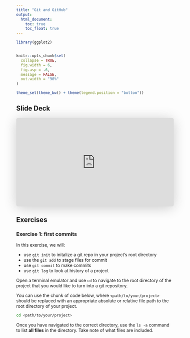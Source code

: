 ```yaml
---
title: "Git and GitHub"
output:
  html_document: 
    toc: true
    toc_float: true
---   
```


```r
library(ggplot2)


knitr::opts_chunk$set(
  collapse = TRUE,
  fig.width = 6,
  fig.asp = .6,
  message = FALSE,
  out.width = "90%"
)

theme_set(theme_bw() + theme(legend.position = "bottom"))
```




## Slide Deck

<iframe class="speakerdeck-iframe" frameborder="0" src="https://speakerdeck.com/player/3710e7390c4842afb3f85c22e729ecde" title="MI_fda" allowfullscreen="true" style="border: 0px; background: padding-box padding-box rgba(0, 0, 0, 0.1); margin: 0px; padding: 0px; border-radius: 6px; box-shadow: rgba(0, 0, 0, 0.2) 0px 5px 40px; width: 100%; height: auto; aspect-ratio: 560 / 314;" data-ratio="1.78343949044586"></iframe>

## Exercises

### Exercise 1: first commits

In this exercise, we will:

* use `git init` to initalize a git repo in your project's root directory
* use the `git add` to stage files for commit
* use `git commit` to make commits
* use `git log` to look at history of a project

Open a terminal emulator and use `cd` to navigate to the root directory of the project that you would like to turn into a git repository.

You can use the chunk of code below, where `<path/to/your/project>` should be replaced with an appropriate absolute or relative file path to the root directory of your project.

```bash
cd <path/to/your/project>
```

Once you have navigated to the correct directory, use the `ls -a` command to list __all files__ in the directory. Take note of what files are included.





